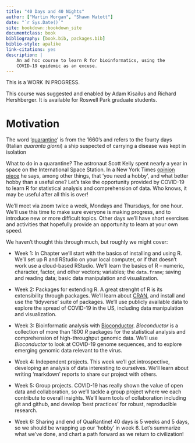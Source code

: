 ```yaml
--- 
title: "40 Days and 40 Nights"
author: ["Martin Morgan", "Shawn Matott"]
date: "`r Sys.Date()`"
site: bookdown::bookdown_site
documentclass: book
bibliography: [book.bib, packages.bib]
biblio-style: apalike
link-citations: yes
description: |
    An ad hoc course to learn R for bioinformatics, using the 
    COVID-19 epidemic as an excuse.
---
```


This is a WORK IN PROGRESS.

This course was suggested and enabled by Adam Kisailus and Richard Hershberger. It is available for Roswell Park graduate students.

# Motivation {-}

The word '[quarantine][]' is from the 1660's and refers to the fourty days (Italian _quaranta giorni_) a ship suspected of carrying a disease was kept in isolation

What to do in a quarantine? The astronaut Scott Kelly spent nearly a year in space on the International Space Station. In a New York Times [opinion piece][] he says, among other things, that 'you need a hobby', and what better hobby than a useful one? Let's take the opportunity provided by COVID-19 to learn R for statistical analysis and comprehension of data. Who knows, it may be useful after all this is over!

[quarantine]: https://www.etymonline.com/word/quarantine
[opinion piece]: https://www.nytimes.com/2020/03/21/opinion/scott-kelly-coronavirus-isolation.html

We'll meet via zoom twice a week, Mondays and Thursdays, for one hour. We'll use this time to make sure everyone is making progress, and to introduce new or more difficult topics. Other days we'll have short exercises and activities that hopefully provide an opportunity to learn at your own speed.

We haven't thought this through much, but roughly we might cover:

- Week 1: In Chapter \ref{one} we'll start with the basics of installing and using R. We'll set up R and RStudio on your local computer, or if that doesn't work use a cloud-based RStudio. We'll learn the basics of R -- numeric, character, factor, and other vectors; variables; the `data.frame`; saving and reading data; basic data manipulation and visualization.

- Week 2: Packages for extending R. A great strenght of R is its extensibility through packages. We'll learn about [CRAN][], and install and use the 'tidyverse' suite of packages. We'll use publicly available data to explore the spread of COVID-19 in the US, including data manipulation and visualization.

- Week 3: Bioinformatic analysis with [Bioconductor][]. _Bioconductor_ is a collection of more than 1800 _R_ packages for the statistical analysis and comprehension of high-throughput genomic data. We'll use _Bioconductor_ to look at COVID-19 genome sequences, and to explore emerging genomic data relevant to the virus.

- Week 4: Independent projects. This week we'll get introspective, developing an analysis of data interesting to ourselves. We'll learn about writing 'markdown' reports to share our project with others.

- Week 5: Group projects. COVID-19 has really shown the value of open data and collaboration, so we'll tackle a group project where we each contribute to overall insights. We'll learn tools of collaboration including git and github, and develop 'best practices' for robust, reproducible research.

- Week 6: Sharing and end of QuaRantine! 40 days is 5 weeks and 5 days, so we should be wrapping up our 'hobby' in week 6. Let's summarize what we've done, and chart a path forward as we return to civilization!

[CRAN]: https://cran.r-project.org
[Bioconductor]: https://bioconductor.org